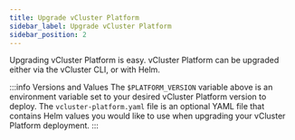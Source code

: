 ```yaml
---
title: Upgrade vCluster Platform
sidebar_label: Upgrade vCluster Platform
sidebar_position: 2
---
```



Upgrading vCluster Platform is easy. vCluster Platform can be upgraded either via the vCluster CLI, or with Helm.

<PartialAdminUpgrade />

:::info Versions and Values
The `$PLATFORM_VERSION` variable above is an environment variable set to your desired vCluster Platform version to deploy. The `vcluster-platform.yaml` file is an optional YAML file that contains Helm values you would like
to use when upgrading your vCluster Platform deployment.
:::

